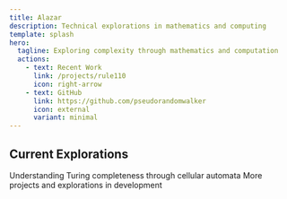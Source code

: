 ```yaml
---
title: Alazar
description: Technical explorations in mathematics and computing
template: splash
hero:
  tagline: Exploring complexity through mathematics and computation
  actions:
    - text: Recent Work
      link: /projects/rule110
      icon: right-arrow
    - text: GitHub
      link: https://github.com/pseudorandomwalker
      icon: external
      variant: minimal
---
```



## Current Explorations

<CardGrid stagger>
  <Card title="Rule 110" icon="pencil">
    Understanding Turing completeness through cellular automata
  </Card>
  <Card title="Coming Soon" icon="add-document">
    More projects and explorations in development
  </Card>
</CardGrid>